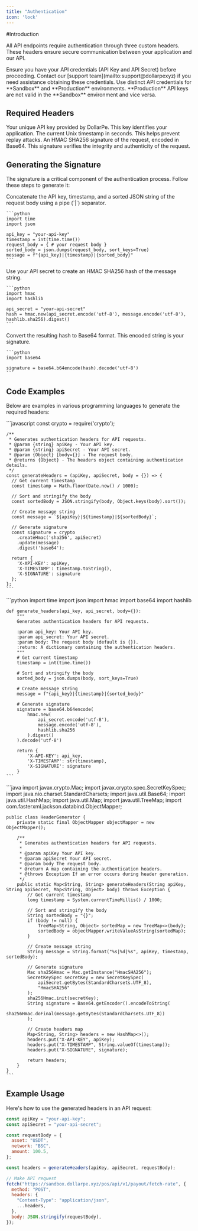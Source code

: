 ```yaml
---
title: "Authentication"
icon: 'lock'
---
```


<Highlight>
  #Introduction
</Highlight>

All API endpoints require authentication through three custom headers. 
These headers ensure secure communication between your application and our API.

<Note>
  Ensure you have your API credentials (API Key and API Secret) before proceeding.  
  Contact our [support team](mailto:support@dollarpexyz) if you need assistance obtaining these credentials.  
</Note>

<Warning>
  Use distinct API credentials for **Sandbox** and **Production** environments.  
  **Production** API keys are not valid in the **Sandbox** environment and vice versa.
</Warning>

## Required Headers

<ResponseField name="X-API-KEY" type="string" required>
  Your unique API key provided by DollarPe. This key identifies your application.
</ResponseField>

<ResponseField name="X-TIMESTAMP" type="integer" required>
  The current Unix timestamp in seconds. This helps prevent replay attacks.
</ResponseField>

<ResponseField name="X-SIGNATURE" type="string" required>
  An HMAC SHA256 signature of the request, encoded in Base64. This signature verifies the integrity and authenticity of the request.
</ResponseField>

## Generating the Signature

The signature is a critical component of the authentication process. Follow these steps to generate it:

<Steps>
  <Step title="Create Message String">
    Concatenate the API key, timestamp, and a sorted JSON string of the request body using a pipe (`|`) separator.

    ```python
    import time
    import json

    api_key = "your-api-key"
    timestamp = int(time.time())
    request_body = { # your request body }
    sorted_body = json.dumps(request_body, sort_keys=True)
    message = f"{api_key}|{timestamp}|{sorted_body}"
    ```
  </Step>
  <Step title="Generate Hash">
    Use your API secret to create an HMAC SHA256 hash of the message string.

    ```python
    import hmac
    import hashlib

    api_secret = "your-api-secret"
    hash = hmac.new(api_secret.encode('utf-8'), message.encode('utf-8'), hashlib.sha256).digest()
    ```
  </Step>
  <Step title="Encode">
    Convert the resulting hash to Base64 format. This encoded string is your signature.

    ```python
    import base64

    signature = base64.b64encode(hash).decode('utf-8')
    ```
  </Step>
</Steps>

## Code Examples

Below are examples in various programming languages to generate the required headers:

<Tabs>
  <Tab title="Node.js">
    ```javascript
    const crypto = require('crypto');

    /**
     * Generates authentication headers for API requests.
     * @param {string} apiKey - Your API key.
     * @param {string} apiSecret - Your API secret.
     * @param {Object} [body={}] - The request body.
     * @returns {Object} - The headers object containing authentication details.
     */
    const generateHeaders = (apiKey, apiSecret, body = {}) => {
      // Get current timestamp
      const timestamp = Math.floor(Date.now() / 1000);

      // Sort and stringify the body
      const sortedBody = JSON.stringify(body, Object.keys(body).sort());

      // Create message string
      const message = `${apiKey}|${timestamp}|${sortedBody}`;

      // Generate signature
      const signature = crypto
        .createHmac('sha256', apiSecret)
        .update(message)
        .digest('base64');

      return {
        'X-API-KEY': apiKey,
        'X-TIMESTAMP': timestamp.toString(),
        'X-SIGNATURE': signature
      };
    };
    ```
  </Tab>
  <Tab title="Python">
    ```python
    import time
    import json
    import hmac
    import base64
    import hashlib

    def generate_headers(api_key, api_secret, body={}):
        """
        Generates authentication headers for API requests.

        :param api_key: Your API key.
        :param api_secret: Your API secret.
        :param body: The request body (default is {}).
        :return: A dictionary containing the authentication headers.
        """
        # Get current timestamp
        timestamp = int(time.time())

        # Sort and stringify the body
        sorted_body = json.dumps(body, sort_keys=True)

        # Create message string
        message = f"{api_key}|{timestamp}|{sorted_body}"

        # Generate signature
        signature = base64.b64encode(
            hmac.new(
                api_secret.encode('utf-8'),
                message.encode('utf-8'),
                hashlib.sha256
            ).digest()
        ).decode('utf-8')

        return {
            'X-API-KEY': api_key,
            'X-TIMESTAMP': str(timestamp),
            'X-SIGNATURE': signature
        }
    ```
  </Tab>
  <Tab title="Java">
    ```java
    import javax.crypto.Mac;
    import javax.crypto.spec.SecretKeySpec;
    import java.nio.charset.StandardCharsets;
    import java.util.Base64;
    import java.util.HashMap;
    import java.util.Map;
    import java.util.TreeMap;
    import com.fasterxml.jackson.databind.ObjectMapper;

    public class HeaderGenerator {
        private static final ObjectMapper objectMapper = new ObjectMapper();

        /**
         * Generates authentication headers for API requests.
         *
         * @param apiKey Your API key.
         * @param apiSecret Your API secret.
         * @param body The request body.
         * @return A map containing the authentication headers.
         * @throws Exception If an error occurs during header generation.
         */
        public static Map<String, String> generateHeaders(String apiKey, String apiSecret, Map<String, Object> body) throws Exception {
            // Get current timestamp
            long timestamp = System.currentTimeMillis() / 1000;

            // Sort and stringify the body
            String sortedBody = "{}";
            if (body != null) {
                TreeMap<String, Object> sortedMap = new TreeMap<>(body);
                sortedBody = objectMapper.writeValueAsString(sortedMap);
            }

            // Create message string
            String message = String.format("%s|%d|%s", apiKey, timestamp, sortedBody);

            // Generate signature
            Mac sha256Hmac = Mac.getInstance("HmacSHA256");
            SecretKeySpec secretKey = new SecretKeySpec(
                apiSecret.getBytes(StandardCharsets.UTF_8), 
                "HmacSHA256"
            );
            sha256Hmac.init(secretKey);
            String signature = Base64.getEncoder().encodeToString(
                sha256Hmac.doFinal(message.getBytes(StandardCharsets.UTF_8))
            );

            // Create headers map
            Map<String, String> headers = new HashMap<>();
            headers.put("X-API-KEY", apiKey);
            headers.put("X-TIMESTAMP", String.valueOf(timestamp));
            headers.put("X-SIGNATURE", signature);

            return headers;
        }
    }
    ```
  </Tab>
</Tabs>

## Example Usage

Here's how to use the generated headers in an API request:

```javascript
const apiKey = "your-api-key";
const apiSecret = "your-api-secret";

const requestBody = {
  asset: "USDT",
  network: "BSC",
  amount: 100.5,
};

const headers = generateHeaders(apiKey, apiSecret, requestBody);

// Make API request
fetch("https://sandbox.dollarpe.xyz/pos/api/v1/payout/fetch-rate", {
  method: "POST",
  headers: {
    "Content-Type": "application/json",
    ...headers,
  },
  body: JSON.stringify(requestBody),
});
```